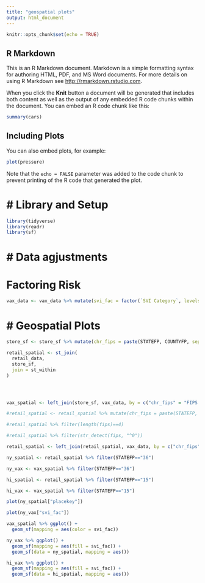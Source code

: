 ```yaml
---
title: "geospatial plots"
output: html_document
---
```


```r
knitr::opts_chunk$set(echo = TRUE)
```

## R Markdown

This is an R Markdown document. Markdown is a simple formatting syntax for authoring HTML, PDF, and MS Word documents. For more details on using R Markdown see <http://rmarkdown.rstudio.com>.

When you click the **Knit** button a document will be generated that includes both content as well as the output of any embedded R code chunks within the document. You can embed an R code chunk like this:

```r
summary(cars)
```

## Including Plots

You can also embed plots, for example:

```r
plot(pressure)
```

Note that the `echo = FALSE` parameter was added to the code chunk to prevent printing of the R code that generated the plot.

# # Library and Setup

```r
library(tidyverse)
library(readr)
library(sf)

```


# # Data agjustments

# Factoring Risk

```r
vax_data <- vax_data %>% mutate(svi_fac = factor(`SVI Category`, levels = c("Very Low Vulnerability", "Low Vulnerability", "Moderate Vulnerability", "High Vulnerability", "Very High Vulnerability"), ordered = TRUE))
```


# # Geospatial Plots

```r

store_sf <- store_sf %>% mutate(chr_fips = paste(STATEFP, COUNTYFP, sep = ""))

retail_spatial <- st_join(
  retail_data,
  store_sf,
  join = st_within
)




vax_spatial <- left_join(store_sf, vax_data, by = c("chr_fips" = "FIPS Code" ))

#retail_spatial <- retail_spatial %>% mutate(chr_fips = paste(STATEFP, COUNTYFP, sep = ""))

#retail_spatial %>% filter(length(fips)==4)

#retail_spatial %>% filter(str_detect(fips, "^0"))

retail_spatial <- left_join(retail_spatial, vax_data, by = c("chr_fips" = "FIPS Code"))

```

```r
ny_spatial <- retail_spatial %>% filter(STATEFP=="36")

ny_vax <- vax_spatial %>% filter(STATEFP=="36")

hi_spatial <- retail_spatial %>% filter(STATEFP=="15")

hi_vax <- vax_spatial %>% filter(STATEFP=="15")
```

```r
plot(ny_spatial["placekey"])

plot(ny_vax["svi_fac"])

vax_spatial %>% ggplot() + 
  geom_sf(mapping = aes(color = svi_fac))

ny_vax %>% ggplot() + 
  geom_sf(mapping = aes(fill = svi_fac)) + 
  geom_sf(data = ny_spatial, mapping = aes())

hi_vax %>% ggplot() + 
  geom_sf(mapping = aes(fill = svi_fac)) + 
  geom_sf(data = hi_spatial, mapping = aes())
```

